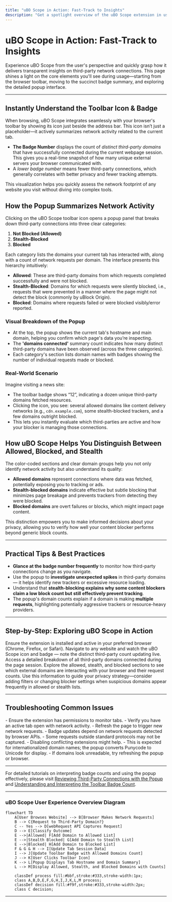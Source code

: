 ```yaml
---
title: "uBO Scope in Action: Fast-Track to Insights"
description: "Get a spotlight overview of the uBO Scope extension in use. See what appears in the toolbar, how network activity is summarized on the badge, what information the popup displays, and how the UI helps you distinguish between allowed, blocked, and stealth third-party domains."
---
```


# uBO Scope in Action: Fast-Track to Insights

Experience uBO Scope from the user's perspective and quickly grasp how it delivers transparent insights on third-party network connections. This page shines a light on the core elements you'll see during usage—starting from the browser toolbar, moving to the succinct badge summary, and exploring the detailed popup interface.

---

## Instantly Understand the Toolbar Icon & Badge

When browsing, uBO Scope integrates seamlessly with your browser's toolbar by showing its icon just beside the address bar. This icon isn’t just a placeholder—it actively summarizes network activity related to the current tab.

- **The Badge Number** displays the count of *distinct third-party domains* that have successfully connected during the current webpage session. This gives you a real-time snapshot of how many unique external servers your browser communicated with.
- A *lower badge number* means fewer third-party connections, which generally correlates with better privacy and fewer tracking attempts.

This visualization helps you quickly assess the network footprint of any website you visit without diving into complex tools.

## How the Popup Summarizes Network Activity

Clicking on the uBO Scope toolbar icon opens a popup panel that breaks down third-party connections into three clear categories:

1. **Not Blocked (Allowed)**
2. **Stealth-Blocked**
3. **Blocked**

Each category lists the domains your current tab has interacted with, along with a count of network requests per domain. The interface presents this hierarchy intuitively:

- **Allowed**: These are third-party domains from which requests completed successfully and were not blocked.
- **Stealth-Blocked**: Domains for which requests were silently blocked, i.e., requests that were prevented in a manner where the page might not detect the block (commonly by uBlock Origin).
- **Blocked**: Domains where requests failed or were blocked visibly/error reported.

### Visual Breakdown of the Popup

- At the top, the popup shows the current tab's hostname and main domain, helping you confirm which page's data you’re inspecting.
- The **'domains connected'** summary count indicates how many distinct third-party domains have been observed (across the three categories).
- Each category's section lists domain names with badges showing the number of individual requests made or blocked.

### Real-World Scenario
Imagine visiting a news site:
- The toolbar badge shows “12”, indicating a dozen unique third-party domains fetched resources.
- Clicking the icon, you see: several allowed domains like content delivery networks (e.g., `cdn.example.com`), some stealth-blocked trackers, and a few domains outright blocked.
- This lets you instantly evaluate which third-parties are active and how your blocker is managing those connections.

## How uBO Scope Helps You Distinguish Between Allowed, Blocked, and Stealth

The color-coded sections and clear domain groups help you not only identify network activity but also understand its quality:

- **Allowed domains** represent connections where data was fetched, potentially exposing you to tracking or ads.
- **Stealth-blocked domains** indicate effective but subtle blocking that minimizes page breakage and prevents trackers from detecting they were blocked.
- **Blocked domains** are overt failures or blocks, which might impact page content.

This distinction empowers you to make informed decisions about your privacy, allowing you to verify how well your content blocker performs beyond generic block counts.

---

## Practical Tips & Best Practices

- **Glance at the badge number frequently** to monitor how third-party connections change as you navigate.
- Use the popup to **investigate unexpected spikes** in third-party domains — it helps identify new trackers or excessive resource loading.
- Understand that **stealth-blocking explains why some content blockers claim a low block count but still effectively prevent tracking**.
- The popup's domain counts explain if a domain is making **multiple requests**, highlighting potentially aggressive trackers or resource-heavy providers.

---

## Step-by-Step: Exploring uBO Scope in Action

<Steps>
<Step title="Open Your Browser with uBO Scope Installed">
Ensure the extension is installed and active in your preferred browser (Chrome, Firefox, or Safari).
</Step>
<Step title="Observe the Toolbar Icon">
Navigate to any website and watch the uBO Scope icon and badge — note the distinct third-party count updating live.
</Step>
<Step title="Click the Toolbar Icon to Open the Popup">
Access a detailed breakdown of all third-party domains connected during the page session.
</Step>
<Step title="Review Domain Categories">
Explore the allowed, stealth, and blocked sections to see which external domains are interacting with your browser and their request counts.
</Step>
<Step title="Apply Insights">
Use this information to guide your privacy strategy—consider adding filters or changing blocker settings when suspicious domains appear frequently in allowed or stealth lists.
</Step>
</Steps>

---

## Troubleshooting Common Issues

<AccordionGroup title="Common Popup & Badge Issues">
<Accordion title="No Data Shown in Popup">
- Ensure the extension has permissions to monitor tabs.
- Verify you have an active tab open with network activity.
- Refresh the page to trigger new network requests.
</Accordion>
<Accordion title="Badge Count Doesn't Update as Expected">
- Badge updates depend on network requests detected by browser APIs.
- Some requests outside standard protocols may not be captured.
- Disabling conflicting extensions might help.
</Accordion>
<Accordion title="Domain Names Appear as Punycode">
- This is expected for internationalized domain names; the popup converts Punycode to Unicode for display.
- If domains look unreadable, try refreshing the popup or browser.
</Accordion>
</AccordionGroup>

---

For detailed tutorials on interpreting badge counts and using the popup effectively, please visit [Reviewing Third-Party Connections with the Popup](/guides/getting-started-essentials/review-connections-popup) and [Understanding and Interpreting the Toolbar Badge Count](/guides/getting-started-essentials/understanding-badge-count).

---

### uBO Scope User Experience Overview Diagram

```mermaid
flowchart TD
    A[User Browses Website] --> B[Browser Makes Network Requests]
    B --> C{Request to Third-Party Domain?}
    C -- Yes --> D[webRequest API Captures Request]
    D --> E[Classify Outcome]
    E -->|Allowed| F[Add Domain to Allowed List]
    E -->|Stealth Blocked| G[Add Domain to Stealth List]
    E -->|Blocked| H[Add Domain to Blocked List]
    F & G & H --> I[Update Tab Session Data]
    I --> J[Update Toolbar Badge with Allowed Domains Count]
    J --> K[User Clicks Toolbar Icon]
    K --> L[Popup Displays Tab Hostname and Domain Summary]
    L --> M[Display Allowed, Stealth, and Blocked Domains with Counts]

    classDef process fill:#bbf,stroke:#333,stroke-width:1px;
    class A,B,D,E,F,G,H,I,J,K,L,M process;
    classDef decision fill:#f9f,stroke:#333,stroke-width:2px;
    class C decision;
```

---